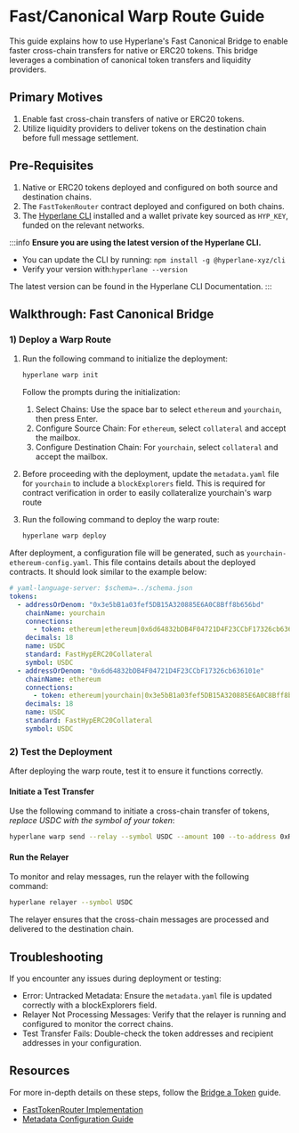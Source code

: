 # Fast/Canonical Warp Route Guide

This guide explains how to use Hyperlane's Fast Canonical Bridge to enable faster cross-chain transfers for native or ERC20 tokens. This bridge leverages a combination of canonical token transfers and liquidity providers.

## Primary Motives

1. Enable fast cross-chain transfers of native or ERC20 tokens.
2. Utilize liquidity providers to deliver tokens on the destination chain before full message settlement.

## Pre-Requisites

1. Native or ERC20 tokens deployed and configured on both source and destination chains.
2. The `FastTokenRouter` contract deployed and configured on both chains.
3. The [Hyperlane CLI](https://docs.hyperlane.xyz/docs/reference/cli) installed and a wallet private key sourced as `HYP_KEY`, funded on the relevant networks.

:::info
**Ensure you are using the latest version of the Hyperlane CLI.**

- You can update the CLI by running: `npm install -g @hyperlane-xyz/cli`
- Verify your version with:`hyperlane --version`

The latest version can be found in the Hyperlane CLI Documentation.
:::

## Walkthrough: Fast Canonical Bridge

### 1) Deploy a Warp Route

1. Run the following command to initialize the deployment:

   ```bash
   hyperlane warp init
   ```

   Follow the prompts during the initialization:

   1. Select Chains: Use the space bar to select `ethereum` and `yourchain`, then press Enter.
   2. Configure Source Chain: For `ethereum`, select `collateral` and accept the mailbox.
   3. Configure Destination Chain: For `yourchain`, select `collateral` and accept the mailbox.

2. Before proceeding with the deployment, update the `metadata.yaml` file for `yourchain` to include a `blockExplorers` field. This is required for contract verification in order to easily collateralize yourchain's warp route

3. Run the following command to deploy the warp route:

   ```bash
   hyperlane warp deploy
   ```

After deployment, a configuration file will be generated, such as `yourchain-ethereum-config.yaml`. This file contains details about the deployed contracts. It should look similar to the example below:

```yaml
# yaml-language-server: $schema=../schema.json
tokens:
  - addressOrDenom: "0x3e5bB1a03fef5DB15A320885E6A0C8Bff8b656bd"
    chainName: yourchain
    connections:
      - token: ethereum|ethereum|0x6d64832bDB4F04721D4F23CCbF17326cb636101e
    decimals: 18
    name: USDC
    standard: FastHypERC20Collateral
    symbol: USDC
  - addressOrDenom: "0x6d64832bDB4F04721D4F23CCbF17326cb636101e"
    chainName: ethereum
    connections:
      - token: ethereum|yourchain|0x3e5bB1a03fef5DB15A320885E6A0C8Bff8b656bd
    decimals: 18
    name: USDC
    standard: FastHypERC20Collateral
    symbol: USDC
```

### 2) Test the Deployment

After deploying the warp route, test it to ensure it functions correctly.

#### Initiate a Test Transfer

Use the following command to initiate a cross-chain transfer of tokens, _replace USDC with the symbol of your token_:

```bash
hyperlane warp send --relay --symbol USDC --amount 100 --to-address 0xRecipientAddress
```

#### Run the Relayer

To monitor and relay messages, run the relayer with the following command:

```bash
hyperlane relayer --symbol USDC
```

The relayer ensures that the cross-chain messages are processed and delivered to the destination chain.

## Troubleshooting

If you encounter any issues during deployment or testing:

- Error: Untracked Metadata: Ensure the `metadata.yaml` file is updated correctly with a blockExplorers field.
- Relayer Not Processing Messages: Verify that the relayer is running and configured to monitor the correct chains.
- Test Transfer Fails: Double-check the token addresses and recipient addresses in your configuration.

## Resources

For more in-depth details on these steps, follow the [Bridge a Token](/docs/guides/deploy-warp-route) guide.

- [FastTokenRouter Implementation](https://github.com/hyperlane-xyz/hyperlane-monorepo/blob/main/solidity/contracts/token/libs/FastTokenRouter.sol)
- [Metadata Configuration Guide](https://docs.hyperlane.xyz/docs/configuration/metadata)
